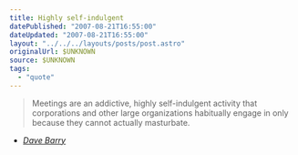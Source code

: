 ```yaml
---
title: Highly self-indulgent
datePublished: "2007-08-21T16:55:00"
dateUpdated: "2007-08-21T16:55:00"
layout: "../../../layouts/posts/post.astro"
originalUrl: $UNKNOWN
source: $UNKNOWN
tags:
  - "quote"
---
```


> Meetings are an addictive, highly self-indulgent activity that corporations and other large organizations habitually engage in only because they cannot actually masturbate.

- <cite>[Dave Barry](http://www.quotedb.com/quotes/773)</cite>
